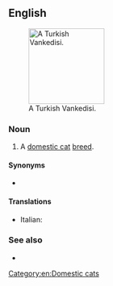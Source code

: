 ==English==
[[File:Turkish Van Example2.jpg|thumb|right|150px|A Turkish Vankedisi.]]

===Noun===
{{en-noun|?}}

# A [[domestic cat]] [[breed]].

====Synonyms====
* {{l/en|Turkish Van}}

====Translations====
{{checktrans-top}}
* Italian: {{t-check|it|gatto Turkish Vankedisi}}
{{trans-bottom}}

===See also===
* {{pedia|Turkish Vankedisi}}
[[Category:en:Domestic cats]]